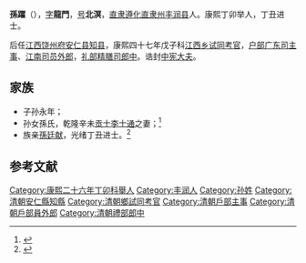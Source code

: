 '''孫躍'''（{{bd|？| |？|}}），[[字|字]]'''龍門'''，[[号|号]]'''北溟'''，[[直隶|直隶]][[遵化直隶州|遵化直隶州]][[丰润县|丰润县]]人。康熙丁卯举人，丁丑进士。

后任[[江西|江西]][[饶州府|饶州府]][[安仁县|安仁县]][[知县|知县]]，康熙四十七年戊子科[[江西|江西]][[乡试|乡试]][[同考官|同考官]]，[[户部|户部]][[广东司|广东司]][[主事|主事]]、[[江南司|江南司]][[员外郎|员外郎]]，[[礼部|礼部]][[精膳司|精膳司]][[郎中|郎中]]。诰封[[中宪大夫|中宪大夫]]。

==家族==
*子孙永年；
*孙女孫氏，乾隆辛未[[贡士|贡士]][[李士通|李士通]]之妻；<ref>{{cite book |title=咸丰五年乙卯科顺天乡试齿录：李祉履历}}</ref>
*族亲[[孫廷献|孫廷献]]，光绪丁丑进士。<ref>{{cite book |title=光绪三年丁丑科会试同年录：孫廷献履历}}</ref>

==参考文献==
<references/>
{{康熙三十六年丁丑科殿試金榜}}
[[Category:康熙二十六年丁卯科舉人|Category:康熙二十六年丁卯科舉人]]
[[Category:丰润人|Category:丰润人]]
[[Category:孙姓|Category:孙姓]]
[[Category:清朝安仁縣知縣|Category:清朝安仁縣知縣]]
[[Category:清朝鄉試同考官|Category:清朝鄉試同考官]]
[[Category:清朝戶部主事|Category:清朝戶部主事]]
[[Category:清朝戶部員外郎|Category:清朝戶部員外郎]]
[[Category:清朝禮部郎中|Category:清朝禮部郎中]]